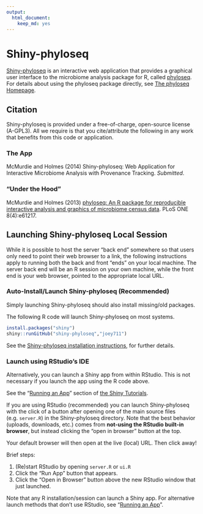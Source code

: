 ```yaml
---
output:
  html_document:
    keep_md: yes
---
```


# Shiny-phyloseq

[Shiny-phyloseq](http://joey711.github.io/shiny-phyloseq/)
is an interactive web application that provides 
a graphical user interface to the microbiome analysis package for R,
called [phyloseq](http://joey711.github.io/phyloseq/).
For details about using the phyloseq package directly,
see [The phyloseq Homepage](http://joey711.github.io/phyloseq/).

## Citation
Shiny-phyloseq is provided under a free-of-charge, open-source license (A-GPL3).
All we require is that you cite/attribute the following
in any work that benefits from this code or application.

### The App

McMurdie and Holmes (2014) Shiny-phyloseq: Web Application for Interactive Microbiome Analysis with Provenance Tracking. *Submitted*.

### "Under the Hood"

McMurdie and Holmes (2013)
[phyloseq: An R package for reproducible interactive analysis and graphics of microbiome census data](http://dx.plos.org/10.1371/journal.pone.0061217). 
PLoS ONE 8(4):e61217.

## Launching Shiny-phyloseq Local Session

While it is possible to host the server "back end" somewhere
so that users only need to point their web browser to a link,
the following instructions apply to running both the back and front "ends" on your local machine.
The server back end will be an R session on your own machine,
while the front end is your web browser, pointed to the appropriate local URL.

### Auto-Install/Launch Shiny-phyloseq (Recommended)

Simply launching Shiny-phyloseq should also install missing/old packages.

The following R code will launch Shiny-phyloseq on most systems.

```r
install.packages("shiny")
shiny::runGitHub("shiny-phyloseq","joey711")
```

See the [Shiny-phyloseq installation instructions](http://joey711.github.io/shiny-phyloseq/Install.html),
for further details.


### Launch using RStudio's IDE

Alternatively, you can launch a Shiny app from within RStudio.
This is not necessary if you launch the app using the R code above.

See the "[Running an App](http://shiny.rstudio.com/tutorial/lesson1/)" section 
of [the Shiny Tutorials](http://shiny.rstudio.com/tutorial).

If you are using RStudio (recommended) you can 
launch Shiny-phyloseq with the click of a button
after opening one of the main source files (e.g. `server.R`)
in the Shiny-phyloseq directory.
Note that the best behavior (uploads, downloads, etc.)
comes from **not-using the RStudio built-in browser**,
but instead clicking the "open in browser" button at the top. 

Your default browser will then open at the live (local) URL. Then click away!

Brief steps:

1. (Re)start RStudio by opening `server.R` or `ui.R`
2. Click the "Run App" button that appears.
3. Click the "Open in Browser" button above the new RStudio window that just launched.

Note that any R installation/session can launch a Shiny app.
For alternative launch methods that don't use RStudio,
see "[Running an App](http://shiny.rstudio.com/tutorial/lesson1/)".
